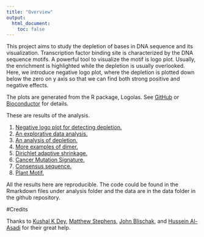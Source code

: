 ```yaml
---
title: "Overview"
output:
  html_document:
    toc: false
---
```


This project aims to study the depletion of bases in DNA sequence and its visualization. Transcription factor binding site is characterized by the DNA sequence motifs. A powerful tool to visualize the motif is logo plot. Usually, the enrichment is highlighted while the depletion is usually overlooked. Here, we introduce negative logo plot, where the depletion is plotted down below the zero on y axis so that we can find both strong positive and negative effects.

The plots are generated from the R package, Logolas. See [GitHub](https://github.com/kkdey/Logolas) or [Bioconductor](https://bioconductor.org/packages/release/bioc/html/Logolas.html) for details. 

These are results of the analysis.

1. [Negative logo plot for detecting depletion.](neg_logo_plot.html)
2. [An explorative data analysis.](ColSums_of_PFM.html)
3. [An analysis of depletion.](Depletion.html)
4. [More examples of dimer.](dimer.html)
5. [Dirichlet adaptive shrinkage.](dashkk.html)
6. [Cancer Mutation Signature.](mutation.html)
7. [Consensus sequence.](consensus_seq.html)
8. [Plant Motif.](plant.html)

All the results here are reproducible. The code could be found in the Rmarkdown files under analysis folder and the data are in the data folder in the github repository. 

#Credits

Thanks to [Kushal K Dey](https://github.com/kkdey), [Matthew Stephens](http://stephenslab.uchicago.edu/), [John Blischak](https://github.com/jdblischak), and [	Hussein Al-Asadi](https://halasadi.wordpress.com/) for their great help.
